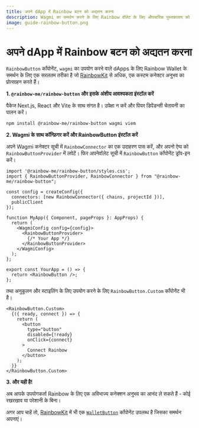 ```yaml
---
title: अपने dApp में Rainbow बटन को अद्यतन करना
description: Wagmi का समर्थन करने के लिए Rainbow वॉलेट के लिए औपचारिक पुस्तकालय को अनुवाद करना और dApp के लिए समर्थन प्रदान करना
image: guide-rainbow-button.png
---
```


# अपने dApp में Rainbow बटन को अद्यतन करना

`RainbowButton` कॉंपोनेंट, `wagmi` का उपयोग करने वाले dApps के लिए Rainbow Wallet के समर्थन के लिए एक सरलतम तरीका है जो [RainbowKit](https://www.rainbowkit.com/docs/installation) से अधिक, एक कस्टम कनेक्टर अनुभव का प्रोत्साहन करते हैं।

**1. `@rainbow-me/rainbow-button` और इसके अंशीय आवश्यकता इंस्टॉल करें**

पैकेज Next.js, React और Vite के साथ संगत है। उपेक्षा न करें और पियर डिपेंडन्सी चेतावनी का पालन करें।

```bash
npm install @rainbow-me/rainbow-button wagmi viem
```

**2. Wagmi के साथ कॉन्फ़िगर करें और RainbowButton इंस्टॉल करें**

अपने Wagmi कनेक्टर सूची में `RainbowConnector` का एक उदाहरण पास करें, और अपनो ऐप्प को `RainbowButtonProvider` में लपेटें। फिर अपनेवॉलेट सूची में `RainbowButton` कॉंपोनेंट ड्रॉप-इन करें।

```tsx
import '@rainbow-me/rainbow-button/styles.css';
import { RainbowButtonProvider, RainbowConnector } from "@rainbow-me/rainbow-button";

const config = createConfig({
  connectors: [new RainbowConnector({ chains, projectId })],
  publicClient
});

function MyApp({ Component, pageProps }: AppProps) {
  return (
    <WagmiConfig config={config}>
      <RainbowButtonProvider>
        {/* Your App */}
      </RainbowButtonProvider>
    </WagmiConfig>
  );
};

export const YourApp = () => {
  return <RainbowButton />;
};
```

तथा अनुकूलन और स्टाइलिंग के लिए उपयोग करने के लिए `RainbowButton.Custom` कॉंपोनेंट भी है।

```tsx
<RainbowButton.Custom>
  {({ ready, connect }) => {
    return (
      <button
        type="button"
        disabled={!ready}
        onClick={connect}
      >
        Connect Rainbow
      </button>
    );
  }}
</RainbowButton.Custom>
```

**3. और यही है!**

अब आपके उपयोगकर्ता Rainbow के लिए एक अविभाज्य कनेक्शन अनुभव का आनंद ले सकते हैं - कोई रखरखाव या परेशानी के बिना।

अगर आप चाहें तो, [RainbowKit](https://www.rainbowkit.com/docs/installation) में भी एक [`WalletButton`](https://www.rainbowkit.com/docs/wallet-button) कॉंपोनेंट उपलब्ध है जिसका समर्थन अपनाएं।
